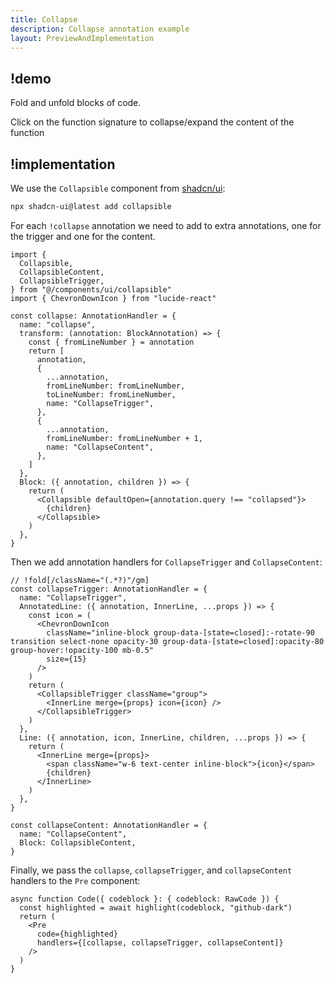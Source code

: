 ```yaml
---
title: Collapse
description: Collapse annotation example
layout: PreviewAndImplementation
---
```



## !demo

Fold and unfold blocks of code.

<Demo name="collapse">
  Click on the function signature to collapse/expand the content of the function
</Demo>

## !implementation

We use the `Collapsible` component from [shadcn/ui](https://ui.shadcn.com/docs/components/collapsible):

```bash
npx shadcn-ui@latest add collapsible
```

For each `!collapse` annotation we need to add to extra annotations, one for the trigger and one for the content.

```tsx code.tsx
import {
  Collapsible,
  CollapsibleContent,
  CollapsibleTrigger,
} from "@/components/ui/collapsible"
import { ChevronDownIcon } from "lucide-react"

const collapse: AnnotationHandler = {
  name: "collapse",
  transform: (annotation: BlockAnnotation) => {
    const { fromLineNumber } = annotation
    return [
      annotation,
      {
        ...annotation,
        fromLineNumber: fromLineNumber,
        toLineNumber: fromLineNumber,
        name: "CollapseTrigger",
      },
      {
        ...annotation,
        fromLineNumber: fromLineNumber + 1,
        name: "CollapseContent",
      },
    ]
  },
  Block: ({ annotation, children }) => {
    return (
      <Collapsible defaultOpen={annotation.query !== "collapsed"}>
        {children}
      </Collapsible>
    )
  },
}
```

Then we add annotation handlers for `CollapseTrigger` and `CollapseContent`:

```tsx code.tsx
// !fold[/className="(.*?)"/gm]
const collapseTrigger: AnnotationHandler = {
  name: "CollapseTrigger",
  AnnotatedLine: ({ annotation, InnerLine, ...props }) => {
    const icon = (
      <ChevronDownIcon
        className="inline-block group-data-[state=closed]:-rotate-90 transition select-none opacity-30 group-data-[state=closed]:opacity-80 group-hover:!opacity-100 mb-0.5"
        size={15}
      />
    )
    return (
      <CollapsibleTrigger className="group">
        <InnerLine merge={props} icon={icon} />
      </CollapsibleTrigger>
    )
  },
  Line: ({ annotation, icon, InnerLine, children, ...props }) => {
    return (
      <InnerLine merge={props}>
        <span className="w-6 text-center inline-block">{icon}</span>
        {children}
      </InnerLine>
    )
  },
}

const collapseContent: AnnotationHandler = {
  name: "CollapseContent",
  Block: CollapsibleContent,
}
```

Finally, we pass the `collapse`, `collapseTrigger`, and `collapseContent` handlers to the `Pre` component:

```tsx code.tsx
async function Code({ codeblock }: { codeblock: RawCode }) {
  const highlighted = await highlight(codeblock, "github-dark")
  return (
    <Pre
      code={highlighted}
      handlers={[collapse, collapseTrigger, collapseContent]}
    />
  )
}
```

